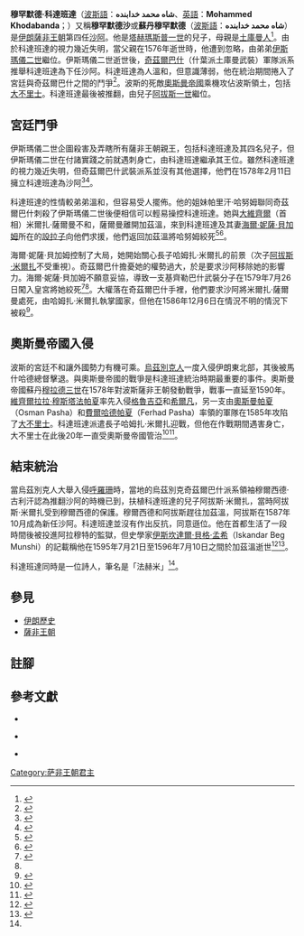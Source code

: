 {{Infobox Biography
| subject_name   = 穆罕默德·科達班達
| image_name     = File:Shah Mohammad Khodabanda- Sahand Ace.jpg
| image_size     = 200px
| image_caption  = 
| date_of_birth  = 1532年
| place_of_birth = [[波斯|波斯]]
| date_of_death  = 1595年或1596年
| place_of_death = [[波斯|波斯]][[加茲溫|加茲溫]]
| occupation     = [[伊朗|伊朗]][[薩非王朝|薩非王朝]]第四任[[沙阿|沙阿]]
}}

'''穆罕默德·科達班達'''（[[波斯語|波斯語]]：'''شاه محمد خدابنده'''、[[英語|英語]]：'''Mohammed Khodabanda'''；{{bd|1532年||1590年代|1595年或1596年}}）又稱'''穆罕默德沙'''或'''蘇丹穆罕默德'''（[[波斯語|波斯語]]：'''شاه محمد خدابنده'''）是[[伊朗|伊朗]][[薩非王朝|薩非王朝]]第四任[[沙阿|沙阿]]。他是[[塔赫瑪斯普一世|塔赫瑪斯普一世]]的兒子，母親是[[土庫曼族|土庫曼人]]<ref>{{harvnb|Blow|2009|p=22}}</ref>。由於科達班達的視力幾近失明，當父親在1576年逝世時，他遭到忽略，由弟弟[[伊斯瑪儀二世|伊斯瑪儀二世]]繼位。伊斯瑪儀二世逝世後，[[奇茲爾巴什|奇茲爾巴什]]（什葉派土庫曼武裝）軍隊派系推舉科達班達為下任沙阿。科達班達為人溫和，但意識薄弱，他在統治期間捲入了宮廷與奇茲爾巴什之間的鬥爭<ref>{{harvnb|Blow|2009|p=16}}</ref>。波斯的死敵[[奧斯曼帝國|奧斯曼帝國]]乘機攻佔波斯領土，包括[[大不里士|大不里士]]。科達班達最後被推翻，由兒子[[阿拔斯一世_(波斯)|阿拔斯一世]]繼位。

== 宮廷鬥爭 ==

伊斯瑪儀二世企圖殺害及弄瞎所有薩非王朝親王，包括科達班達及其四名兒子，但伊斯瑪儀二世在付諸實踐之前就遇刺身亡，由科達班達繼承其王位。雖然科達班達的視力幾近失明，但奇茲爾巴什武裝派系並沒有其他選擇，他們在1578年2月11日擁立科達班達為沙阿<ref>{{harvnb|Jackson|Lockhart|1986|p=253}}</ref><ref name="Savory(2008)70">{{harvnb|Savory|2008|p=70}}</ref>。

科達班達的性情較弟弟溫和，但容易受人擺佈。他的姐妹帕里汗·哈努姆聯同奇茲爾巴什刺殺了伊斯瑪儀二世後便相信可以輕易操控科達班達。她與[[大維齊爾|大維齊爾]]（首相）米爾扎·薩爾曼不和，薩爾曼離開加茲溫，來到科達班達及其妻[[海爾·妮薩·貝加姆|海爾·妮薩·貝加姆]]所在的[[設拉子|設拉子]]向他們求援，他們返回加茲溫將哈努姆絞死<ref>{{harvnb|Savory|2008|pp=70-71}}</ref><ref name="Jackson(1986)254">{{harvnb|Jackson|Lockhart|1986|p=254}}</ref>。

海爾·妮薩·貝加姆控制了大局，她開始關心長子哈姆扎·米爾扎的前景（次子[[阿拔斯一世_(波斯)|阿拔斯·米爾扎]]不受重視）。奇茲爾巴什擔憂她的權勢過大，於是要求沙阿移除她的影響力。海爾·妮薩·貝加姆不願意妥協，導致一支基齊勒巴什武裝分子在1579年7月26日闖入皇宮將她絞死<ref>{{harvnb|Savory|2008|pp=71-73}}</ref><ref name="Jackson(1986)254"/>。大權落在奇茲爾巴什手裡，他們要求沙阿將米爾扎·薩爾曼處死，由哈姆扎·米爾扎執掌國家，但他在1586年12月6日在情況不明的情況下被殺<ref>{{harvnb|Savory|2008|pp=73-74}}</ref>。

== 奧斯曼帝國入侵 ==

波斯的宮廷不和讓外國勢力有機可乘。[[烏茲別克族|烏茲別克人]]一度入侵伊朗東北部，其後被馬什哈德總督擊退。與奧斯曼帝國的戰爭是科達班達統治時期最重要的事件。奧斯曼帝國蘇丹[[穆拉德三世|穆拉德三世]]在1578年對波斯薩非王朝發動戰爭，戰事一直延至1590年。[[維齊爾|維齊爾]][[拉拉·穆斯塔法帕夏|拉拉·穆斯塔法帕夏]]率先入侵[[格魯吉亞|格魯吉亞]]和[[希爾凡|希爾凡]]，另一支由[[厄茲代米爾奧盧·奧斯曼帕夏|奧斯曼帕夏]]（Osman Pasha）和[[費爾哈德帕夏·索科洛维奇|費爾哈德帕夏]]（Ferhad Pasha）率領的軍隊在1585年攻陷了[[大不里士|大不里士]]。科達班達派遣長子哈姆扎·米爾扎迎戰，但他在作戰期間遇害身亡，大不里士在此後20年一直受奧斯曼帝國管治<ref>{{harvnb|Jackson|Lockhart|1986|pp=257、260}}</ref><ref>{{harvnb|Savory|2008|p=74}}</ref>。

== 結束統治 ==

當烏茲別克人大舉入侵[[大呼羅珊|呼羅珊]]時，當地的烏茲別克奇茲爾巴什派系領袖穆爾西德·古利汗認為推翻沙阿的時機已到，扶植科達班達的兒子阿拔斯·米爾扎，當時阿拔斯·米爾扎受到穆爾西德的保護。穆爾西德和阿拔斯趕往加茲溫，阿拔斯在1587年10月成為新任沙阿。科達班達並沒有作出反抗，同意遜位。他在首都生活了一段時間後被投進阿拉穆特的監獄，但史學家[[伊斯坎達爾·貝格·孟希|伊斯坎達爾·貝格·孟希]]（Iskandar Beg Munshi）的記載稱他在1595年7月21日至1596年7月10日之間於加茲溫逝世<ref>{{harvnb|Savory|2008|p=75}}</ref><ref>{{harvnb|Jackson|Lockhart|1986|pp=261-262}}</ref>。

科達班達同時是一位詩人，筆名是「法赫米」<ref name="Savory(2008)70"/>。

== 參見 ==
*[[伊朗歷史|伊朗歷史]]
*[[薩非王朝|薩非王朝]]

== 註腳 ==
{{Reflist|2}}

== 參考文獻 ==
{{refbegin}}

*{{en}}{{Citation
|last=Blow
|first=David   
|title=''Shah Abbas: the ruthless king who became an Iranian legend'' 
|publisher=I.B. Tauris
|year=2009
|isbn=1845119894
}}

*{{en}}{{Citation
|last=Jackson
|first=Peter 
|last2=Lockhart 
|first2=Lawrence 
|title=''The Cambridge History of Iran, Vol. 6: The Timurid and Safavid Periods '' 
|publisher=Cambridge University Press
|year=1986
|isbn=0521200946
}}

*{{en}}{{Citation
|last=Savory
|first=Roger    
|title=''Iran Under the Safavids'' 
|publisher=Cambridge University Press
|year=2008
|isbn=0521042518
}}

{{refend}}

{{s-start}}
{{s-hou|[[薩非王朝|薩非王朝]]||1532年||1596年}}
{{s-reg}}
{{s-before|[[伊斯瑪儀二世|伊斯瑪儀二世]]}}
{{s-title|[[伊朗君主列表|伊朗沙阿]]|1578年—1587年}}
{{s-after|[[阿拔斯一世_(波斯)|阿拔斯一世]]}}
{{s-end}}

{{薩非王朝統治者}}
{{Authority control}}
[[Category:萨非王朝君主|Category:萨非王朝君主]]